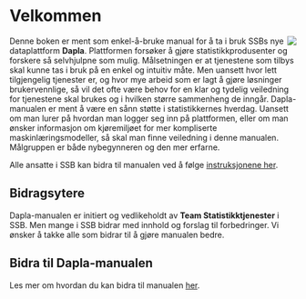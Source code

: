 # Velkommen {.unnumbered}

![](images/Dapla-Logo1.png){style="max-width: 35%; float: right;" fig-alt="Dapla logo"}

Denne boken er ment som enkel-å-bruke manual for å ta i bruk SSBs nye dataplattform **Dapla**. Plattformen forsøker å gjøre statistikkprodusenter og forskere så selvhjulpne som mulig. Målsetningen er at tjenestene som tilbys skal kunne tas i bruk på en enkel og intuitiv måte. Men uansett hvor lett tilgjengelig tjenester er, og hvor mye arbeid som er lagt å gjøre løsninger brukervennlige, så vil det ofte være behov for en klar og tydelig veiledning for tjenestene skal brukes og i hvilken større sammenheng de inngår. Dapla-manualen er ment å være en sånn støtte i statistikkernes hverdag. Uansett om man lurer på hvordan man logger seg inn på plattformen, eller om man ønsker informasjon om kjøremiljøet for mer kompliserte maskinlæringsmodeller, så skal man finne veiledning i denne manualen. Målgruppen er både nybegynneren og den mer erfarne.

::: {.callout-note appearance="simple"}
Alle ansatte i SSB kan bidra til manualen ved å følge [instruksjonene her](./contribution.html).
:::

## Bidragsytere {.unnumbered}

Dapla-manualen er initiert og vedlikeholdt av **Team Statistikktjenester** i SSB. Men mange i SSB bidrar med innhold og forslag til forbedringer. Vi ønsker å takke alle som bidrar til å gjøre manualen bedre.

## Bidra til Dapla-manualen {.unnumbered}

Les mer om hvordan du kan bidra til manualen [her](./contribution.html).

